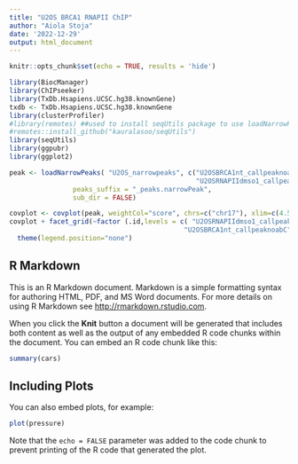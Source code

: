 ```yaml
---
title: "U2OS BRCA1 RNAPII ChIP"
author: "Aiola Stoja"
date: '2022-12-29'
output: html_document
---
```


```r
knitr::opts_chunk$set(echo = TRUE, results = 'hide')

library(BiocManager)
library(ChIPseeker)
library(TxDb.Hsapiens.UCSC.hg38.knownGene)
txdb <- TxDb.Hsapiens.UCSC.hg38.knownGene
library(clusterProfiler)
#library(remotes) ##used to install seqUtils package to use loadNarrowPeaks (below)
#remotes::install_github("kauralasoo/seqUtils")
library(seqUtils)
library(ggpubr)
library(ggplot2)

peak <- loadNarrowPeaks( "U2OS_narrowpeaks", c("U2OSBRCA1nt_callpeaknoabC","U2OSBRCA1etop_callpeaknoabC",
                                               "U2OSRNAPIIdmso1_callpeaknoabC", "U2OSRNAPIIetop_callpeaknoabC" ),
                peaks_suffix = "_peaks.narrowPeak", 
                sub_dir = FALSE)

covplot <- covplot(peak, weightCol="score", chrs=c("chr17"), xlim=c(4.5e7, 5e7))
covplot + facet_grid(~factor (.id,levels = c( "U2OSRNAPIIdmso1_callpeaknoabC" , "U2OSRNAPIIetop_callpeaknoabC" ,
                                            "U2OSBRCA1nt_callpeaknoabC" , "U2OSBRCA1etop_callpeaknoabC"))) +
  theme(legend.position="none")

```

## R Markdown

This is an R Markdown document. Markdown is a simple formatting syntax for authoring HTML, PDF, and MS Word documents. For more details on using R Markdown see <http://rmarkdown.rstudio.com>.

When you click the **Knit** button a document will be generated that includes both content as well as the output of any embedded R code chunks within the document. You can embed an R code chunk like this:

```r
summary(cars)
```

## Including Plots

You can also embed plots, for example:

```r
plot(pressure)
```

Note that the `echo = FALSE` parameter was added to the code chunk to prevent printing of the R code that generated the plot.

